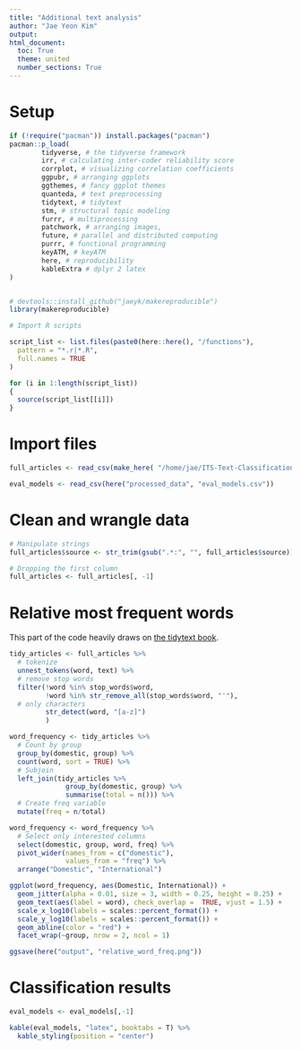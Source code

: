 ```yaml
---
title: "Additional text analysis"
author: "Jae Yeon Kim"
output:
html_document:
  toc: True
  theme: united
  number_sections: True
---
```


# Setup

```r

if (!require("pacman")) install.packages("pacman")
pacman::p_load(
        tidyverse, # the tidyverse framework
        irr, # calculating inter-coder reliability score
        corrplot, # visualizing correlation coefficients
        ggpubr, # arranging ggplots
        ggthemes, # fancy ggplot themes
        quanteda, # text preprocessing
        tidytext, # tidytext
        stm, # structural topic modeling
        furrr, # multiprocessing
        patchwork, # arranging images,
        future, # parallel and distributed computing
        purrr, # functional programming
        keyATM, # keyATM
        here, # reproducibility
        kableExtra # dplyr 2 latex
)


# devtools::install_github("jaeyk/makereproducible")
library(makereproducible)

# Import R scripts

script_list <- list.files(paste0(here::here(), "/functions"),
  pattern = "*.r|*.R",
  full.names = TRUE
)

for (i in 1:length(script_list))
{
  source(script_list[[i]])
}
```

# Import files

```r

full_articles <- read_csv(make_here( "/home/jae/ITS-Text-Classification/processed_data/df.csv"))

eval_models <- read_csv(here("processed_data", "eval_models.csv"))
```

# Clean and wrangle data

```r

# Manipulate strings
full_articles$source <- str_trim(gsub(".*:", "", full_articles$source))

# Dropping the first column
full_articles <- full_articles[, -1]

```

# Relative most frequent words

This part of the code heavily draws on [the tidytext book](https://www.tidytextmining.com/twitter.html).

```r

tidy_articles <- full_articles %>%
  # tokenize
  unnest_tokens(word, text) %>%
  # remove stop words
  filter(!word %in% stop_words$word,
         !word %in% str_remove_all(stop_words$word, "'"),
  # only characters
         str_detect(word, "[a-z]")
         )

```

```r

word_frequency <- tidy_articles %>%
  # Count by group
  group_by(domestic, group) %>%
  count(word, sort = TRUE) %>%
  # Subjoin
  left_join(tidy_articles %>%
              group_by(domestic, group) %>%
              summarise(total = n())) %>%
  # Create freq variable
  mutate(freq = n/total)

```

```r

word_frequency <- word_frequency %>%
  # Select only interested columns
  select(domestic, group, word, freq) %>%
  pivot_wider(names_from = c("domestic"),
              values_from = "freq") %>%
  arrange("Domestic", "International")

```

```r
ggplot(word_frequency, aes(Domestic, International)) +
  geom_jitter(alpha = 0.01, size = 3, width = 0.25, height = 0.25) +
  geom_text(aes(label = word), check_overlap =  TRUE, vjust = 1.5) +
  scale_x_log10(labels = scales::percent_format()) +
  scale_y_log10(labels = scales::percent_format()) +
  geom_abline(color = "red") +
  facet_wrap(~group, nrow = 2, ncol = 1)

ggsave(here("output", "relative_word_freq.png"))
```

# Classification results 

\begin{tabular}{lrrr}
\toprule
Models & Accuracy & Precision & Recall\\
\midrule
Lasso & 0.63 & 0.64 & 0.71\\
Bayes & 0.68 & 0.73 & 0.68\\
XGBoost & 0.67 & 0.67 & 0.78\\
\bottomrule
\end{tabular}

```r

eval_models <- eval_models[,-1]

kable(eval_models, "latex", booktabs = T) %>%
  kable_styling(position = "center")

```
